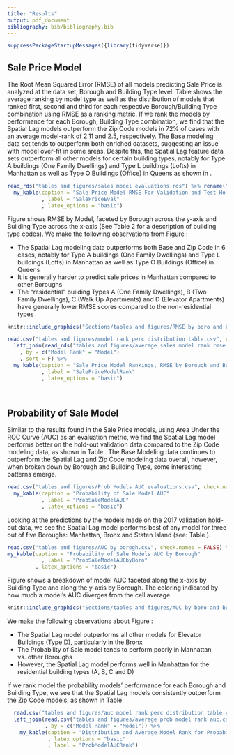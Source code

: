 ```yaml
---
title: "Results"
output: pdf_document
bibliography: bib/bibliography.bib
---
```


```r
suppressPackageStartupMessages({library(tidyverse)})
```

## Sale Price Model

The Root Mean Squared Error (RMSE) of all models predicting Sale Price is analyzed at the data set, Borough and Building Type level. Table \ref{tab:SalePriceEval} shows the average ranking by model type as well as the distribution of models that ranked first, second and third for each respective Borough/Building Type combination using RMSE as a ranking metric. If we rank the models by performance for each Borough, Building Type combination, we find that the Spatial Lag models outperform the Zip Code models in 72% of cases with an average model-rank of 2.11 and 2.5, respectively. The Base modeling data set tends to outperform both enriched datasets, suggesting an issue with model over-fit in some areas. Despite this, the Spatial Lag feature data sets outperform all other models for certain building types, notably for Type A buildings (One Family Dwellings) and Type L buildings (Lofts) in Manhattan as well as Type O Buildings (Office) in Queens as shown in \ref{fig:RMSE by boro and build type}. 


```r

read_rds("tables and figures/sales model evaluations.rds") %>% rename("spatial lag" = radii) %>% 
  my_kable(caption = "Sale Price Model RMSE For Validation and Test Hold-out Data"
           , label = "SalePriceEval"
           , latex_options = "basic")
```


Figure \ref{fig:RMSE by boro and build type} shows RMSE by Model, faceted by Borough across the y-axis and Building Type across the x-axis (See Table 2 for a description of building type codes). We make the following observations from Figure \ref{fig:RMSE by boro and build type}:

- The Spatial Lag modeling data outperforms both Base and Zip Code in 6 cases, notably for Type A buildings (One Family Dwellings) and Type L buildings (Lofts) in Manhattan as well as Type O Buildings (Office) in Queens
- It is generally harder to predict sale prices in Manhattan compared to other Boroughs
- The "residential" building Types A (One Family Dwellings), B (Two Family Dwellings), C (Walk Up Apartments) and D (Elevator Apartments) have generally lower RMSE scores compared to the non-residential types


```r
knitr::include_graphics("Sections/tables and figures/RMSE by boro and build type.jpeg")
```


```r

read.csv("tables and figures/model rank perc distribution table.csv", check.names = FALSE) %>% 
  left_join(read_rds("tables and figures/average sales model rank rmse.rds")
    , by = c("Model Rank" = "Model")
    , sort = F) %>% 
  my_kable(caption = "Sale Price Model Rankings, RMSE by Borough and Building Type"
           , label = "SalePriceModelRank"
           , latex_options = "basic")
  
  
```



## Probability of Sale Model

Similar to the results found in the Sale Price models, using Area Under the ROC Curve (AUC) as an evaluation metric, we find the Spatial Lag model performs better on the hold-out validation data compared to the Zip Code modeling data, as shown in Table  \ref{tab:ProbSaleModelAUC}. The Base Modeling data continues to outperform the Spatial Lag and Zip Code modeling data overall, however, when broken down by Borough and Building Type, some interesting patterns emerge. 

```r
read.csv("tables and figures/Prob Models AUC evaluations.csv", check.names = FALSE) %>% 
  my_kable(caption = "Probability of Sale Model AUC"
           , label = "ProbSaleModelAUC"
           , latex_options = "basic")
```


Looking at the predictions by the models made on the 2017 validation hold-out data, we see the Spatial Lag model performs best of any model for three out of five Boroughs: Manhattan, Bronx and Staten Island (see: Table \ref{tab:ProbSaleModelAUCbyBoro}).

```r
read.csv("tables and figures/AUC by borogh.csv", check.names = FALSE) %>% 
my_kable(caption = "Probability of Sale Models AUC by Borough"
           , label = "ProbSaleModelAUCbyBoro"
         , latex_options = "basic")
```

Figure \ref{fig:AUC by boro and build type} shows a breakdown of model AUC faceted along the x-axis by Building Type and along the y-axis by Borough. The coloring indicated by how much a model's AUC diverges from the cell average. 


```r
knitr::include_graphics("Sections/tables and figures/AUC by boro and build type.jpeg")
```

We make the following observations about Figure \ref{fig:AUC by boro and build type}:

- The Spatial Lag model outperforms all other models for Elevator Buildings (Type D), particularly in the Bronx
- The Probability of Sale model tends to perform poorly in Manhattan vs. other Boroughs
- However, the Spatial Lag model performs well in Manhattan for the residential building types (A, B, C and D)

If we rank model the probability models' performance for each Borough and Building Type, we see that the Spatial Lag models consistently outperform the Zip Code models, as shown in  Table \ref{tab:ProbModelAUCRank}

```r

  read.csv("tables and figures/auc model rank perc distribution table.csv", check.names = FALSE) %>%
  left_join(read.csv("tables and figures/average prob model rank auc.csv", check.names = FALSE)
            , by = c("Model Rank" = "Model")) %>% 
    my_kable(caption = "Distribution and Average Model Rank for Probability of Sale by AUC across Borough and Building Types"
             , latex_options = "basic"
             , label = "ProbModelAUCRank")
               
```





